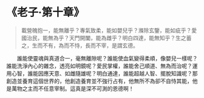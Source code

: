 # 《老子·第十章》

> 載營魄抱一，能無離乎？專氣致柔，能如嬰兒乎？滌除玄鑒，能如疵乎？愛國治民，能無為乎？天門開闔，能為雌乎？明白四達，能無知乎？生之蓄之，生而不有，為而不恃，長而不宰，是謂玄德。

&emsp;&emsp;誰能使靈魂與真道合一，毫無離隙呢？誰能使血氣變得柔順，像嬰兒一樣呢？誰能洗淨內心的雜念，透亮如明鏡呢？愛民掌權，誰能舍己順道、無為而治呢？運用心智，誰能因應天意、如雌隨雄呢？明白通達，誰能超越人智、擺脫知識呢？那創造並養育這個世界的，他創造養育並不強行占有，他無所不為卻不自恃其能，他是萬物之主而不任意宰制。這真是深不可測的恩德啊！
